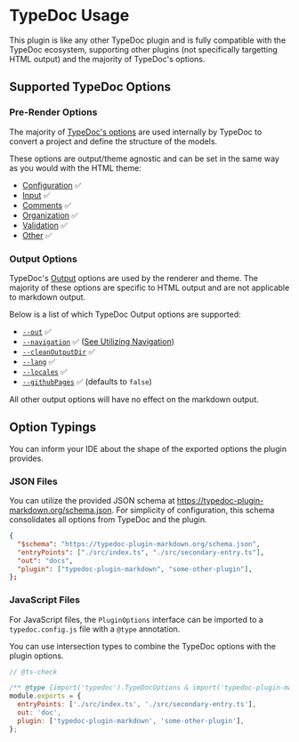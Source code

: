 
# TypeDoc Usage

This plugin is like any other TypeDoc plugin and is fully compatible with the TypeDoc ecosystem, supporting other plugins (not specifically targetting HTML output) and the majority of TypeDoc's options.

## Supported TypeDoc Options

### Pre-Render Options

The majority of [TypeDoc's options](https://typedoc.org/options/) are used internally by TypeDoc to convert a project and define the structure of the models.

These options are output/theme agnostic and can be set in the same way as you would with the HTML theme:

- [Configuration](https://typedoc.org/options/configuration/) ✅
- [Input](https://typedoc.org/options/input/) ✅
- [Comments](https://typedoc.org/options/comments/) ✅
- [Organization](https://typedoc.org/options/organization/) ✅
- [Validation](https://typedoc.org/options/validation/) ✅
- [Other](https://typedoc.org/options/other/) ✅

### Output Options

TypeDoc's [Output](https://typedoc.org/options/output/) options are used by the renderer and theme. The majority of these options are specific to HTML output and are not applicable to markdown output.

Below is a list of which TypeDoc Output options are supported:

- [`--out`](https://typedoc.org/documents/Options.Output.html#out) ✅
- [`--navigation`](https://typedoc.org/documents/Options.Output.html#navigation) ✅ ([See Utilizing Navigation](/api-docs/Document.Utilizing-Navigation))
- [`--cleanOutputDir`](https://typedoc.org/documents/Options.Output.html#cleanoutputdir) ✅
- [`--lang`](https://typedoc.org/documents/Options.Output.html#lang) ✅
- [`--locales`](https://typedoc.org/documents/Options.Output.html#locales) ✅
- [`--githubPages`](https://typedoc.org/documents/Options.Output.html#githubpages) ✅ (defaults to `false`)

All other output options will have no effect on the markdown output.

## Option Typings

You can inform your IDE about the shape of the exported options the plugin provides.

### JSON Files

You can utilize the provided JSON schema at https://typedoc-plugin-markdown.org/schema.json. For simplicity of configuration, this schema consolidates all options from TypeDoc and the plugin.

```json filename="typedoc.json"
{
  "$schema": "https://typedoc-plugin-markdown.org/schema.json",
  "entryPoints": ["./src/index.ts", "./src/secondary-entry.ts"],
  "out": "docs",
  "plugin": ["typedoc-plugin-markdown", "some-other-plugin"],
};
```

### JavaScript Files

For JavaScript files, the `PluginOptions` interface can be imported to a `typedoc.config.js` file with a `@type` annotation.

You can use intersection types to combine the TypeDoc options with the plugin options.

```js filename="typedoc.config.cjs"
// @ts-check

/** @type {import('typedoc').TypeDocOptions & import('typedoc-plugin-markdown').PluginOptions} */
module.exports = {
  entryPoints: ['./src/index.ts', './src/secondary-entry.ts'],
  out: 'doc',
  plugin: ['typedoc-plugin-markdown', 'some-other-plugin'],
};
```
